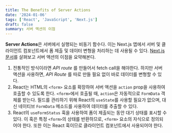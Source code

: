 ```yaml
---
title: The Benefits of Server Actions
date: '2024-01-06'
tags: ['React', 'JavaScript', 'Next.js']
draft: false
summary: 서버 액션의 이점
---
```


**Server Actions**은 서버에서 실행되는 비동기 함수다. 이는 Next.js 앱에서 서버 및 클라이언트 컴포넌트에서 폼 제출 및 데이터 변형을 처리하는 데 사용될 수 있다. [Next.js 문서](https://nextjs.org/docs/app/building-your-application/data-fetching/server-actions-and-mutations)를 살펴보고 서버 액션의 이점을 요약해본다.

1. 전통적인 방식이라면 *API route* 를 만들어서 fetch call을 해야한다. 하지만 서버 액션을 사용하면, *API Route* 를 따로 만들 필요 없이 바로 데이터를 변형할 수 있다. 
2. React는 HTML의 `<form>` 요소를 확장하여 서버 액션을 `action` prop을 사용하여 호출할 수 있도록 한다. `<form>`에서 호출될 때, `action`은 자동적으로 `FormData` 객체를 받는다. 필드를 관리하기 위해 React의 `useState`를 사용할 필요가 없으며, 대신 네이티브 `FormData` 메소드를 사용하여 데이터를 추출할 수 있다.
3. React의 `useFormStatus` 훅을 사용하여 폼이 제출되는 동안 대기 상태를 표시할 수 있다. 이 훅은 특정 `<form>`의 상태를 반환하므로, `<form>` 요소의 자식으로 정의되어야 한다. 
또한 이는 React 훅이므로 클라이언트 컴포넌트에서 사용되어야 한다.
